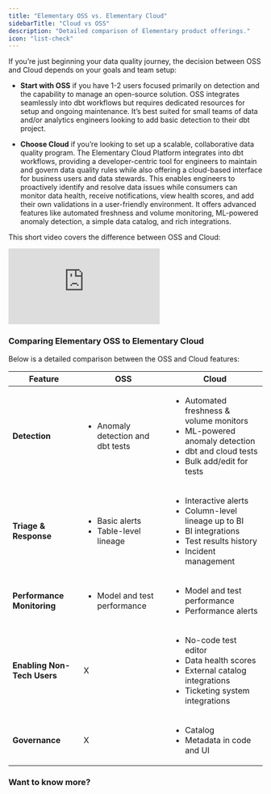 ```yaml
---
title: "Elementary OSS vs. Elementary Cloud"
sidebarTitle: "Cloud vs OSS"
description: "Detailed comparison of Elementary product offerings."
icon: "list-check"
---
```



If you’re just beginning your data quality journey, the decision between OSS and Cloud depends on your goals and team setup:

- **Start with OSS** if you have 1-2 users focused primarily on detection and the capability to manage an open-source solution. OSS integrates seamlessly into dbt workflows but requires dedicated resources for setup and ongoing maintenance. It’s best suited for small teams of data and/or analytics engineers looking to add basic detection to their dbt project.
  
- **Choose Cloud** if you’re looking to set up a scalable, collaborative data quality program. The Elementary Cloud Platform integrates into dbt workflows, providing a developer-centric tool for engineers to maintain and govern data quality rules while also offering a cloud-based interface for business users and data stewards. This enables engineers to proactively identify and resolve data issues while consumers can monitor data health, receive notifications, view health scores, and add their own validations in a user-friendly environment. It offers advanced features like automated freshness and volume monitoring, ML-powered anomaly detection, a simple data catalog,  and rich integrations.

This short video covers the difference between OSS and Cloud:

<Frame>
  <div style={{ paddingBottom: "64.98194945848375%" }}>
    <iframe
      src="https://www.loom.com/embed/01c6e1ae1ec045f2a594aa05ac56600f"
      frameborder="0"
      webkitAllowFullScreen
      mozAllowFullScreen
      allowfullscreen
      style={{
        position: "absolute",
        top: 0,
        left: 0,
        width: "100%",
        height: "100%",
      }}
    ></iframe>
  </div>
</Frame>

### Comparing Elementary OSS to Elementary Cloud

Below is a detailed comparison between the OSS and Cloud features: 

| Feature                | **OSS**                                  | **Cloud**                                                                                          |
|------------------------|------------------------------------------|---------------------------------------------------------------------------------------------------|
| **Detection**          | <ul><li>Anomaly detection and dbt tests</li></ul>       | <ul><li>Automated freshness & volume monitors</li><li>ML-powered anomaly detection</li><li>dbt and cloud tests</li><li>Bulk add/edit for tests</li></ul> |
| **Triage & Response**  | <ul><li>Basic alerts</li><li>Table-level lineage</li></ul> | <ul><li>Interactive alerts</li><li>Column-level lineage up to BI</li><li>BI integrations</li><li>Test results history</li><li>Incident management</li></ul> |
| **Performance Monitoring** | <ul><li>Model and test performance</li></ul>            | <ul><li>Model and test performance</li><li>Performance alerts</li></ul> |
| **Enabling Non-Tech Users** | X                                      | <ul><li>No-code test editor</li><li>Data health scores</li><li>External catalog integrations</li><li>Ticketing system integrations</li></ul> |
| **Governance**         | X                                      | <ul><li>Catalog</li><li>Metadata in code and UI</li></ul> |


### Want to know more?

<Card title="Book a call with our team" href="https://meetings-eu1.hubspot.com/joost-boonzajer-flaes/intro-call-docs" />

<Card title="Get started with a free Cloud trial" href="https://app.elementary-data.com/" />